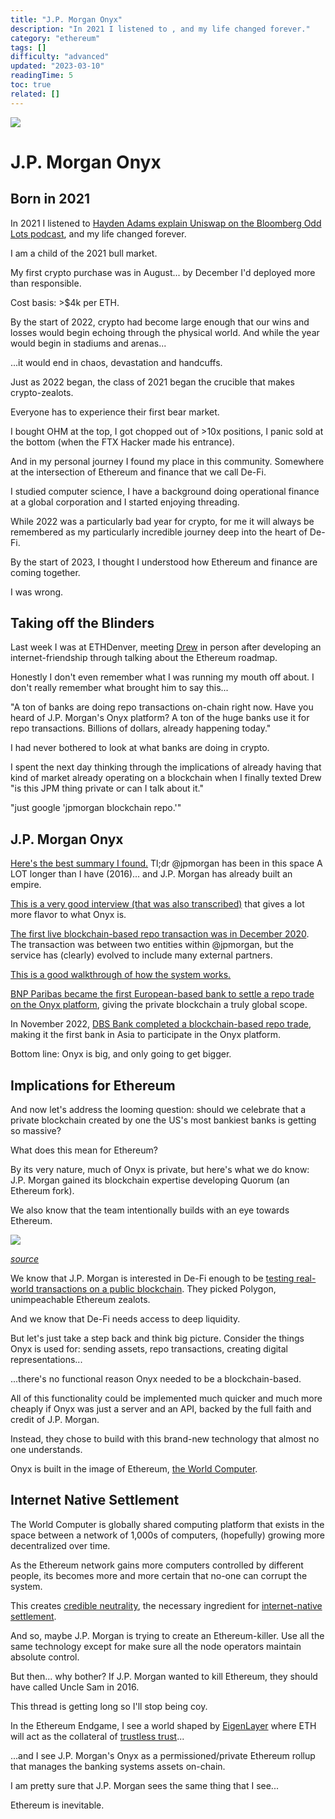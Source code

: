 ```yaml
---
title: "J.P. Morgan Onyx"
description: "In 2021 I listened to , and my life changed forever."
category: "ethereum"
tags: []
difficulty: "advanced"
updated: "2023-03-10"
readingTime: 5
toc: true
related: []
---
```


![](/images/onyx-banner.png)

# J.P. Morgan Onyx

## Born in 2021

In 2021 I listened to [Hayden Adams explain Uniswap on the Bloomberg Odd Lots podcast](https://podcasts.apple.com/us/podcast/hayden-adams-explains-uniswap-and-the-rise-of-defi/id1056200096?i=1000520421257), and my life changed forever.

I am a child of the 2021 bull market.

My first crypto purchase was in August... by December I'd deployed more than responsible.

Cost basis: >$4k per ETH.

By the start of 2022, crypto had become large enough that our wins and losses would begin echoing through the physical world. And while the year would begin in stadiums and arenas...

...it would end in chaos, devastation and handcuffs.

Just as 2022 began, the class of 2021 began the crucible that makes crypto-zealots.

Everyone has to experience their first bear market.

I bought OHM at the top, I got chopped out of >10x positions, I panic sold at the bottom (when the FTX Hacker made his entrance).

And in my personal journey I found my place in this community. Somewhere at the intersection of Ethereum and finance that we call De-Fi.

I studied computer science, I have a background doing operational finance at a global corporation and I started enjoying threading.

While 2022 was a particularly bad year for crypto, for me it will always be remembered as my particularly incredible journey deep into the heart of De-Fi.

By the start of 2023, I thought I understood how Ethereum and finance are coming together.

I was wrong.

## Taking off the Blinders

Last week I was at ETHDenver, meeting [Drew](https://twitter.com/drewvdw) in person after developing an internet-friendship through talking about the Ethereum roadmap.

Honestly I don't even remember what I was running my mouth off about. I don't really remember what brought him to say this...

"A ton of banks are doing repo transactions on-chain right now. Have you heard of J.P. Morgan's Onyx platform? A ton of the huge banks use it for repo transactions. Billions of dollars, already happening today."

I had never bothered to look at what banks are doing in crypto.

I spent the next day thinking through the implications of already having that kind of market already operating on a blockchain when I finally texted Drew "is this JPM thing private or can I talk about it."

"just google 'jpmorgan blockchain repo.'"

## J.P. Morgan Onyx

[Here's the best summary I found.](https://www.finextra.com/blogposting/23554/jp-morgans-long-term-bet-on-blockchain) Tl;dr @jpmorgan has been in this space A LOT longer than I have (2016)... and J.P. Morgan has already built an empire.

[This is a very good interview (that was also transcribed)](https://forkast.news/video-audio/jpmorgan-onyx-jpm-coin-banking-blockchain/) that gives a lot more flavor to what Onyx is.

[The first live blockchain-based repo transaction was in December 2020](https://www.businesswire.com/news/home/20201210005155/en/J.P.-Morgan-Executes-Intraday-Repo-Transaction-Using-Blockchain). The transaction was between two entities within @jpmorgan, but the service has (clearly) evolved to include many external partners.

[This is a good walkthrough of how the system works.](https://www.soonparted.co/p/jpm-coin)

[BNP Paribas became the first European-based bank to settle a repo trade on the Onyx platform](https://globalmarkets.cib.bnpparibas/bnp-paribas-trades-intraday-repo-on-j-p-morgans-onyx-digital-assets-platform-2/), giving the private blockchain a truly global scope.

In November 2022, [DBS Bank completed a blockchain-based repo trade](https://financefeeds.com/dbs-bank-completes-blockchain-powered-intraday-repo-trade-on-j-p-morgan-in-few-hours/), making it the first bank in Asia to participate in the Onyx platform.

Bottom line: Onyx is big, and only going to get bigger.

## Implications for Ethereum

And now let's address the looming question: should we celebrate that a private blockchain created by one the US's most bankiest banks is getting so massive?

What does this mean for Ethereum?

By its very nature, much of Onyx is private, but here's what we do know: J.P. Morgan gained its blockchain expertise developing Quorum (an Ethereum fork).

We also know that the team intentionally builds with an eye towards Ethereum.

![](/images/onyx-1.png)

[*source*](https://forkast.news/video-audio/jpmorgan-onyx-jpm-coin-banking-blockchain/)

We know that J.P. Morgan is interested in De-Fi enough to be [testing real-world transactions on a public blockchain](https://blockworks.co/news/jpmorgan-trade-on-public-blockchain-monumental-step-for-defi). They picked Polygon, unimpeachable Ethereum zealots.

And we know that De-Fi needs access to deep liquidity.

But let's just take a step back and think big picture. Consider the things Onyx is used for: sending assets, repo transactions, creating digital representations...

...there's no functional reason Onyx needed to be a blockchain-based.

All of this functionality could be implemented much quicker and much more cheaply if Onyx was just a server and an API, backed by the full faith and credit of J.P. Morgan.

Instead, they chose to build with this brand-new technology that almost no one understands.

Onyx is built in the image of Ethereum, [the World Computer](/ethereum/world-computer).

## Internet Native Settlement

The World Computer is globally shared computing platform that exists in the space between a network of 1,000s of computers, (hopefully) growing more decentralized over time.

As the Ethereum network gains more computers controlled by different people, its becomes more and more certain that no-one can corrupt the system.

This creates [credible neutrality](/concepts/credible-neutrality), the necessary ingredient for [internet-native settlement](/ethereum/internet-settlement).

And so, maybe J.P. Morgan is trying to create an Ethereum-killer. Use all the same technology except for make sure all the node operators maintain absolute control.

But then... why bother? If J.P. Morgan wanted to kill Ethereum, they should have called Uncle Sam in 2016.

This thread is getting long so I'll stop being coy.

In the Ethereum Endgame, I see a world shaped by [EigenLayer](/ethereum/services) where ETH will act as the collateral of [trustless trust](/ethereum/trustless-trust)...

...and I see J.P. Morgan's Onyx as a permissioned/private Ethereum rollup that manages the banking systems assets on-chain.

I am pretty sure that J.P. Morgan sees the same thing that I see...

Ethereum is inevitable.
